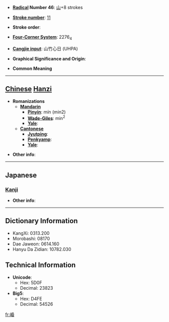 * '''[[Wiktionary:Chinese radical index| Radical]] Number 46''': [[Wiktionary:Chinese radical index 山|山]]+8 strokes

* '''[[Wiktionary:Chinese total strokes index|Stroke number]]''': [[Wiktionary:Chinese total strokes index 11|11]]

* '''Stroke order''': 

* '''[[Wiktionary:Chinese four corner index|Four-Corner System]]''': 2276<sub>4</sub>

* '''[[Wiktionary:Chinese Cangjie index|Cangjie input]]''': 山竹心日 (UHPA)

* '''Graphical Significance and Origin''': 

* '''Common Meaning'''

----

== [[Chinese]] [[Hanzi]] ==

* '''Romanizations'''
** '''[[Mandarin]]'''
*** '''[[Pinyin]]''': mín (min2)
*** '''[[Wade-Giles]]''': min<sup>2</sup>
*** '''[[Yale]]''': 
** '''[[Cantonese]]'''
*** '''[[Jyutping]]''':
*** '''[[Penkyamp]]''': 
*** '''[[Yale]]''': 

* '''Other info''': 

----

==Japanese==
===[[Kanji]]===
{{kanji|on readings=[[びん]] (bin)|kun readings=}}

* '''Other info''':  

----

== Dictionary Information ==

* KangXi: 0313.200
* Morobashi: 08170
* Dae Jaweon: 0614.160
* Hanyu Da Zidian: 10782.030

== Technical Information ==

* '''Unicode''':
** Hex: 5D0F
** Decimal: 23823
* '''Big5''':
** Hex: D4FE
** Decimal: 54526

[[fr:崏]]
